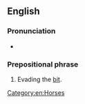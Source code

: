 ==English==

===Pronunciation===
* {{audio|en|en-au-behind the bit.ogg|Audio (AU)}}

===Prepositional phrase===
{{en-prep phrase|[[behind]] the [[bit]]}}

# {{lb|en|idiomatic|of a horse}} Evading the [[bit]].

[[Category:en:Horses]]